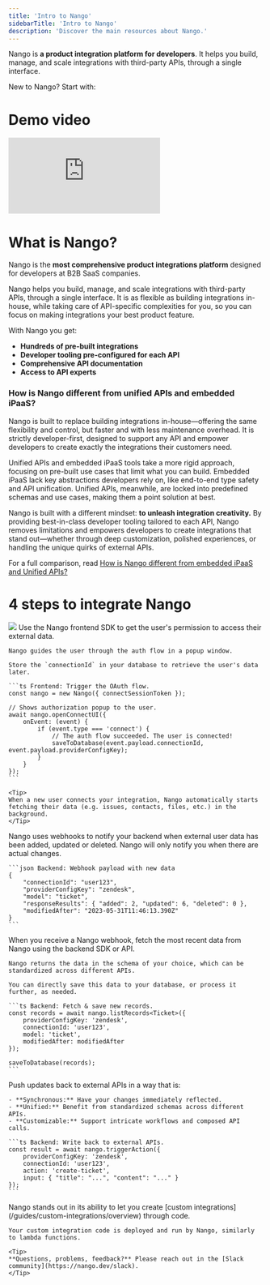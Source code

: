 ```yaml
---
title: 'Intro to Nango'
sidebarTitle: 'Intro to Nango'
description: 'Discover the main resources about Nango.'
---
```


Nango is **a product integration platform for developers**. It helps you build, manage, and scale integrations with third-party APIs, through a single interface.

New to Nango? Start with:
<CardGroup cols={3}>
    <Card title="Demo video" icon="tv" href="#demo-video"></Card>
    <Card title="What is Nango?" icon="info" href="#what-is-nango"></Card>
    <Card title="Quickstart" icon="play" href="/getting-started/quickstart"></Card>
    <Card title="All Integrations" icon="list" href="/integrations"></Card>
    <Card title="Join our Slack" icon="slack" href="https://nango.dev/slack"></Card>
    <Card title="Talk to an expert" icon="comment-dots" href="https://nango.dev/demo"></Card>
</CardGroup>

# Demo video

<div style={{ position: 'relative', overflow: 'hidden', paddingTop: '56.25%' }}>
    <iframe
        style={{ position: 'absolute', top: 0, left: 0, width: '100%', height: '100%' }}
        src="https://www.youtube.com/embed/oTpWlmnv7dM?modestbranding=1&rel=0&autohide=1"
        title="YouTube video player"
        frameBorder="0"
        allow="accelerometer; autoplay; clipboard-write; encrypted-media; gyroscope; picture-in-picture"
        allowFullScreen
    ></iframe>
</div>

# What is Nango?

Nango is the **most comprehensive product integrations platform** designed for developers at B2B SaaS companies. 

Nango helps you build, manage, and scale integrations with third-party APIs, through a single interface. It is as flexible as building integrations in-house, while taking care of API-specific complexities for you, so you can focus on making integrations your best product feature.

With Nango you get:

- **Hundreds of pre-built integrations**
- **Developer tooling pre-configured for each API**
- **Comprehensive API documentation**
- **Access to API experts**

### How is Nango different from unified APIs and embedded iPaaS? 

Nango is built to replace building integrations in-house—offering the same flexibility and control, but faster and with less maintenance overhead. It is strictly developer-first, designed to support any API and empower developers to create exactly the integrations their customers need.

Unified APIs and embedded iPaaS tools take a more rigid approach, focusing on pre-built use cases that limit what you can build. Embedded iPaaS lack key abstractions developers rely on, like end-to-end type safety and API unification. Unified APIs, meanwhile, are locked into predefined schemas and use cases, making them a point solution at best.

Nango is built with a different mindset: **to unleash integration creativity.** By providing best-in-class developer tooling tailored to each API, Nango removes limitations and empowers developers to create integrations that stand out—whether through deep customization, polished experiences, or handling the unique quirks of external APIs.

For a full comparison, read [How is Nango different from embedded iPaaS and Unified APIs?](https://www.nango.dev/blog/how-is-nango-different-from-embedded-ipaas-or-unified-api)

# 4 steps to integrate Nango

<Frame caption="The steps to integrate Nango.">
  <img src="/images/integrate-nango.png" />
</Frame>

<Steps>
  <Step title="Get user permission in your app">
    Use the Nango frontend SDK to get the user's permission to access their external data.

    Nango guides the user through the auth flow in a popup window.

    Store the `connectionId` in your database to retrieve the user's data later.

    ```ts Frontend: Trigger the OAuth flow.
    const nango = new Nango({ connectSessionToken });

    // Shows authorization popup to the user.
    await nango.openConnectUI({
        onEvent: (event) {
            if (event.type === 'connect') {
                // The auth flow succeeded. The user is connected!
                saveToDatabase(event.payload.connectionId, event.payload.providerConfigKey);
            }
        }
    });
    ```

    <Tip>
    When a new user connects your integration, Nango automatically starts fetching their data (e.g. issues, contacts, files, etc.) in the background.
    </Tip>
  </Step>
  <Step title="Receive data update notifications">
    Nango uses webhooks to notify your backend when external user data has been added, updated or deleted. Nango will only notify you when there are actual changes.

    ```json Backend: Webhook payload with new data
    {
        "connectionId": "user123",
        "providerConfigKey": "zendesk",
        "model": "ticket",
        "responseResults": { "added": 2, "updated": 6, "deleted": 0 },
        "modifiedAfter": "2023-05-31T11:46:13.390Z"
    }
    ```
  </Step>
  <Step title="Collect and save the new data">
    When you receive a Nango webhook, fetch the most recent data from Nango using the backend SDK or API.

    Nango returns the data in the schema of your choice, which can be standardized across different APIs.

    You can directly save this data to your database, or process it further, as needed.

    ```ts Backend: Fetch & save new records.
    const records = await nango.listRecords<Ticket>({
        providerConfigKey: 'zendesk',
        connectionId: 'user123',
        model: 'ticket',
        modifiedAfter: modifiedAfter
    });

    saveToDatabase(records);
    ```
  </Step>
  <Step title="Write back to external APIs">
    Push updates back to external APIs in a way that is:

    - **Synchronous:** Have your changes immediately reflected.
    - **Unified:** Benefit from standardized schemas across different APIs.
    - **Customizable:** Support intricate workflows and composed API calls.

    ```ts Backend: Write back to external APIs.
    const result = await nango.triggerAction({
        providerConfigKey: 'zendesk',
        connectionId: 'user123',
        action: 'create-ticket',
        input: { "title": "...", "content": "..." }
    });
    ```
  </Step>
  <Step title="Optional: Customize integrations">
    Nango stands out in its ability to let you create [custom integrations](/guides/custom-integrations/overview) through code. 
    
    Your custom integration code is deployed and run by Nango, similarly to lambda functions.

    <Tip>
    **Questions, problems, feedback?** Please reach out in the [Slack community](https://nango.dev/slack).
    </Tip>
  </Step>
</Steps>